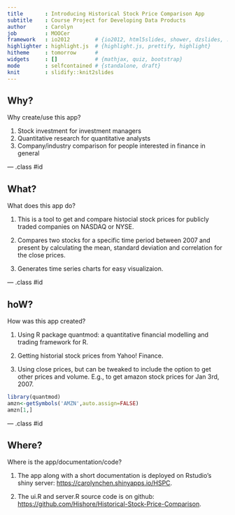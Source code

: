 ```yaml
---
title       : Introducing Historical Stock Price Comparison App
subtitle    : Course Project for Developing Data Products
author      : Carolyn
job         : MOOCer
framework   : io2012        # {io2012, html5slides, shower, dzslides, ...}
highlighter : highlight.js  # {highlight.js, prettify, highlight}
hitheme     : tomorrow      # 
widgets     : []            # {mathjax, quiz, bootstrap}
mode        : selfcontained # {standalone, draft}
knit        : slidify::knit2slides
---
```


## Why?

Why create/use this app?

1. Stock investment for investment managers
2. Quantitative research for quantitative analysts
3. Company/industry comparison for people interested in finance in general

--- .class #id 

## What?

What does this app do?

1. This is a tool to get and compare histocial stock prices for publicly traded companies on NASDAQ or NYSE.

2. Compares two stocks for a specific time period between 2007 and present by calculating the mean, standard deviation and correlation for the close prices.

3. Generates time series charts for easy visualizaion.

--- .class #id 

## hoW?

How was this app created?

1. Using R package quantmod: a quantitative financial modelling and trading framework for R.

2. Getting historial stock prices from Yahoo! Finance.

3. Using close prices, but can be tweaked to include the option to get other prices and volume. E.g., to get amazon stock prices for Jan 3rd, 2007.

```r
library(quantmod)
amzn<-getSymbols('AMZN',auto.assign=FALSE)
amzn[1,]
```

--- .class #id 

## Where?

Where is the app/documentation/code?

1. The app along with a short documentation is deployed on Rstudio's shiny server:
<https://carolynchen.shinyapps.io/HSPC>.

2. The ui.R and server.R source code is on github:
<https://github.com/Hishore/Historical-Stock-Price-Comparison>.



